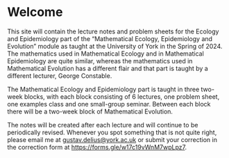 # Welcome {.unnumbered}

This site will contain the lecture notes and problem sheets for the Ecology and Epidemiology part of the "Mathematical Ecology, Epidemiology and Evolution" 
module as taught at the University of York in the Spring of 2024. The mathematics used in Mathematical Ecology and in Mathematical Epidemiology are quite similar, whereas the mathematics used in Mathematical Evolution has a different flair and that part is taught by a different lecturer, George Constable.

The Mathematical Ecology and Epidemiology part is taught in three two-week blocks, with each block consisting of 6 lectures, one problem sheet, one examples class and one small-group seminar. Between each block there will be a two-week block of Mathematical Evolution.

The notes will be created after each lecture and will continue to be periodically revised. Whenever you spot something that is not quite right, please email me at [gustav.delius\@york.ac.uk](mailto:gustav.delius@york.ac.uk) or submit your correction in the correction form at <https://forms.gle/w17c19vWnM7wpLpz7>.

<!-- ::: {.content-visible unless-format="pdf"} -->
<!-- If you want to print these notes you should download the [pdf version](Waves-and-Fluids.pdf). -->
<!-- ::: -->

